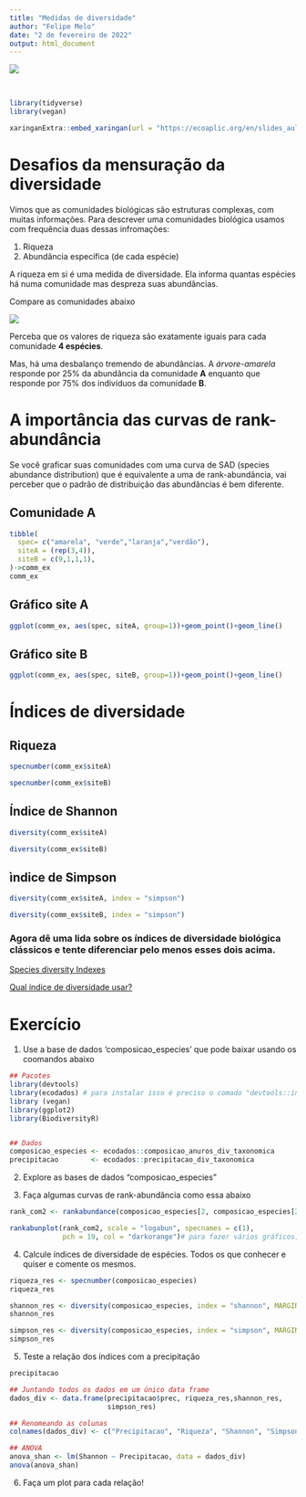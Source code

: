 ```yaml
---
title: "Medidas de diversidade"
author: "Felipe Melo"
date: "2 de fevereiro de 2022"
output: html_document
---
```


<img src = https://ib.bioninja.com.au/_Media/biodiversity_med.jpeg>

<br>

```r
library(tidyverse)
library(vegan)
```


```r
xaringanExtra::embed_xaringan(url = "https://ecoaplic.org/en/slides_aulas/slides_eco_num/slides_diversity_measures.html#1" )
```

# Desafios da mensuração da diversidade

Vimos que as comunidades biológicas são estruturas complexas, com muitas informações. Para descrever uma comunidades biológica usamos com frequência duas dessas infromações:

1. Riqueza
1. Abundância específica (de cada espécie)

A riqueza em si é uma medida de diversidade. Ela informa quantas espécies há numa comunidade mas despreza suas abundâncias.

Compare as comunidades abaixo

![](/en/courses/eco_num/medidas_diversidade/desc_comm_files/tree.png)

Perceba que os valores de riqueza são  exatamente iguais para cada comunidade **4 espécies**.

Mas, há uma desbalanço tremendo de abundâncias. A *árvore-amarela* responde por 25% da abundância da comunidade **A** enquanto que responde por 75% dos indivíduos da comunidade **B**. 

# A importância das curvas de rank-abundância

Se você graficar suas comunidades com uma curva de SAD (species abundance distribution) que é equivalente a uma de rank-abundância, vai perceber que o padrão de distribuição das abundâncias é bem diferente.

## Comunidade A
```r

tibble(
  spec= c("amarela", "verde","laranja","verdão"),
  siteA = (rep(3,4)),
  siteB = c(9,1,1,1),
)->comm_ex
comm_ex
```

## Gráfico site A
```r
ggplot(comm_ex, aes(spec, siteA, group=1))+geom_point()+geom_line()
```

## Gráfico site B
```r
ggplot(comm_ex, aes(spec, siteB, group=1))+geom_point()+geom_line()

```

# Índices de diversidade


## Riqueza
```r
specnumber(comm_ex$siteA)

specnumber(comm_ex$siteB)
```

## Índice de Shannon

```r
diversity(comm_ex$siteA) 

diversity(comm_ex$siteB)
```

## ìndice de Simpson

```r
diversity(comm_ex$siteA, index = "simpson") 

diversity(comm_ex$siteB, index = "simpson") 

```

### Agora dê uma lida sobre os índices de diversidade biológica clássicos e tente diferenciar pelo menos esses dois acima.

[Species diversity Indexes](https://en.wikipedia.org/wiki/Diversity_index#:~:text=A%20diversity%20index%20is%20a,as%20richness%2C%20divergence%20or%20evenness.)

[Qual índice de diversidade usar?](https://revistas.unifoa.edu.br/cadernos/article/view/406/441)

# Exercício

1. Use a base de dados 'composicao_especies' que pode baixar usando os coomandos abaixo
```r
## Pacotes
library(devtools)
library(ecodados) # para instalar isso é preciso o comado "devtools::install_github("paternogbc/ecodados")"
library (vegan)
library(ggplot2)
library(BiodiversityR)


## Dados
composicao_especies <- ecodados::composicao_anuros_div_taxonomica
precipitacao        <- ecodados::precipitacao_div_taxonomica
```

2. Explore as bases de dados "composicao_especies"


3. Faça algumas curvas de rank-abundância como essa abaixo

```r
rank_com2 <- rankabundance(composicao_especies[2, composicao_especies[2,] > 0]) # Note que fiz apenas para uma comunidade, a comm 2; Faça para mais de uma repetindo várias vezes esse comando e dando nomes distintos aos objetos

rankabunplot(rank_com2, scale = "logabun", specnames = c(1), 
             pch = 19, col = "darkorange")# para fazer vários gráficos, basta repetir os comandos
```

4. Calcule índices de diversidade de espécies. Todos os que conhecer e quiser e comente os mesmos.

```r
riqueza_res <- specnumber(composicao_especies)
riqueza_res

shannon_res <- diversity(composicao_especies, index = "shannon", MARGIN = 1)
shannon_res

simpson_res <- diversity(composicao_especies, index = "simpson", MARGIN = 1) 
simpson_res

```

5. Teste a relação  dos índices com a precipitação

```r
precipitacao

## Juntando todos os dados em um único data frame
dados_div <- data.frame(precipitacao$prec, riqueza_res,shannon_res, 
                        simpson_res)

## Renomeando as colunas
colnames(dados_div) <- c("Precipitacao", "Riqueza", "Shannon", "Simpson")

## ANOVA
anova_shan <- lm(Shannon ~ Precipitacao, data = dados_div)
anova(anova_shan)
```

6. Faça um plot para cada relação!

